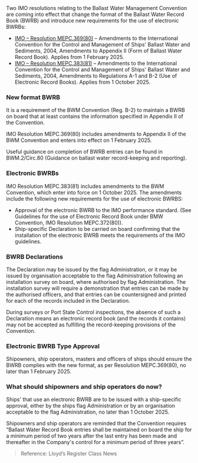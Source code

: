 <div className='news-paragraph'>
Two IMO resolutions relating to the Ballast Water Management Convention are coming into effect that change the format of the Ballast Water Record Book (BWRB) and introduce new requirements for the use of electronic BWRBs:
</div>

- [IMO – Resolution MEPC.369(80)](http://maritime.lr.org/l/941163/2024-07-31/bm4zt/941163/1722431846USnt3IFn/Resolution_MEPC.369_80_.pdf?_gl=1*1j6e15p*_gcl_au*NDQzMDM4NTgxLjE3MjAwMDQ2MjU.*_ga*MTQzMDQ5NzkxMy4xNzAzNzY1ODY0*_ga_BTRFH3E7GD*MTcyNTg3OTMyOC45NC4wLjE3MjU4NzkzMjguNjAuMC41MjEzNjEzMTk.) – Amendments to the International Convention for the Control and Management of Ships' Ballast Water and Sediments, 2004, Amendments to Appendix II (Form of Ballast Water Record Book). Applies from 1 February 2025.
- [IMO – Resolution MEPC.383(81)](http://maritime.lr.org/l/941163/2024-07-31/bm4mm/941163/1722418665egCzjyuL/Resolution_MEPC.383_81___1_.pdf?_gl=1*7e6fct*_gcl_au*NDQzMDM4NTgxLjE3MjAwMDQ2MjU.*_ga*MTQzMDQ5NzkxMy4xNzAzNzY1ODY0*_ga_BTRFH3E7GD*MTcyNTg3OTMyOC45NC4wLjE3MjU4NzkzMjguNjAuMC41MjEzNjEzMTk.) – Amendments to the International Convention for the Control and Management of Ships' Ballast Water and Sediments, 2004, Amendments to Regulations A-1 and B-2 (Use of Electronic Record Books). Applies from 1 October 2025.

### **New format BWRB**

<div className='news-paragraph'>
It is a requirement of the BWM Convention (Reg. B-2) to maintain a BWRB on board that at least contains the information specified in Appendix II of the Convention.

IMO Resolution MEPC.369(80) includes amendments to Appendix II of the BWM Convention and enters into effect on 1 February 2025.

Useful guidance on completion of BWRB entries can be found in BWM.2/Circ.80 (Guidance on ballast water record-keeping and reporting). 
</div>

### **Electronic BWRBs**

<div className='news-paragraph'>
IMO Resolution MEPC.383(81) includes amendments to the BWM Convention, which enter into force on 1 October 2025. The amendments include the following new requirements for the use of electronic BWRBS:
</div>

- Approval of the electronic BWRB to the IMO performance standard. (See Guidelines for the use of Electronic Record Book under BMW Convention, IMO Resolution MEPC.372(80)).
- Ship-specific Declaration to be carried on board confirming that the installation of the electronic BWRB meets the requirements of the IMO guidelines. 

### **BWRB Declarations**

<div className='news-paragraph'>
The Declaration may be issued by the flag Administration, or it may be issued by organisation acceptable to the flag Administration  following an installation survey on board, where authorised by flag Administration. The installation survey will require a demonstration that entries can be made by the authorised officers, and that entries can be countersigned and printed for each of the records included in the Declaration.

During surveys or Port State Control inspections, the absence of such a Declaration means an electronic record book (and the records it contains) may not be accepted as fulfilling the record-keeping provisions of the Convention.
</div>

### **Electronic BWRB Type Approval**

<div className='news-paragraph'>
Shipowners, ship operators, masters and officers of ships should ensure the BWRB complies with the new format, as per Resolution MEPC.369(80), no later than 1 February 2025. 
</div>

### **What should shipowners and ship operators do now?**

<div className='news-paragraph'>
Ships' that use an electronic BWRB are to be issued with a ship-specific approval, either by the ships flag Administration or by an organisation acceptable to the flag Administration, no later than 1 October 2025. 

Shipowners and ship operators are reminded that the Convention requires “Ballast Water Record Book entries shall be maintained on board the ship for a minimum period of two years after the last entry has been made and thereafter in the Company's control for a minimum period of three years”.
</div>

> Reference: Lloyd’s Register Class News